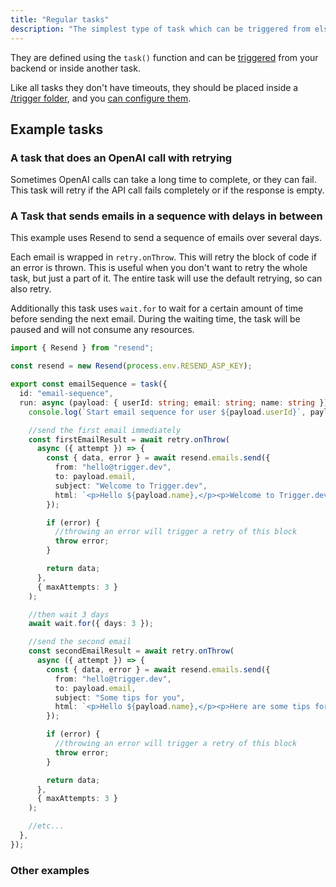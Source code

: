 ```yaml
---
title: "Regular tasks"
description: "The simplest type of task which can be triggered from elsewhere in your code."
---
```


They are defined using the `task()` function and can be [triggered](/v3/triggering) from your backend or inside another task.

Like all tasks they don't have timeouts, they should be placed inside a [/trigger folder](/v3/trigger-folder), and you [can configure them](/v3/tasks-overview#defining-a-task).

## Example tasks

### A task that does an OpenAI call with retrying

Sometimes OpenAI calls can take a long time to complete, or they can fail. This task will retry if the API call fails completely or if the response is empty.

<Snippet file="v3/code/openai-retry.mdx" />

### A Task that sends emails in a sequence with delays in between

This example uses Resend to send a sequence of emails over several days.

Each email is wrapped in `retry.onThrow`. This will retry the block of code if an error is thrown. This is useful when you don't want to retry the whole task, but just a part of it. The entire task will use the default retrying, so can also retry.

Additionally this task uses `wait.for` to wait for a certain amount of time before sending the next email. During the waiting time, the task will be paused and will not consume any resources.

```ts /trigger/email-sequence.ts
import { Resend } from "resend";

const resend = new Resend(process.env.RESEND_ASP_KEY);

export const emailSequence = task({
  id: "email-sequence",
  run: async (payload: { userId: string; email: string; name: string }) => {
    console.log(`Start email sequence for user ${payload.userId}`, payload);

    //send the first email immediately
    const firstEmailResult = await retry.onThrow(
      async ({ attempt }) => {
        const { data, error } = await resend.emails.send({
          from: "hello@trigger.dev",
          to: payload.email,
          subject: "Welcome to Trigger.dev",
          html: `<p>Hello ${payload.name},</p><p>Welcome to Trigger.dev</p>`,
        });

        if (error) {
          //throwing an error will trigger a retry of this block
          throw error;
        }

        return data;
      },
      { maxAttempts: 3 }
    );

    //then wait 3 days
    await wait.for({ days: 3 });

    //send the second email
    const secondEmailResult = await retry.onThrow(
      async ({ attempt }) => {
        const { data, error } = await resend.emails.send({
          from: "hello@trigger.dev",
          to: payload.email,
          subject: "Some tips for you",
          html: `<p>Hello ${payload.name},</p><p>Here are some tips for you…</p>`,
        });

        if (error) {
          //throwing an error will trigger a retry of this block
          throw error;
        }

        return data;
      },
      { maxAttempts: 3 }
    );

    //etc...
  },
});
```

### Other examples

<Snippet file="incomplete-docs.mdx" />
